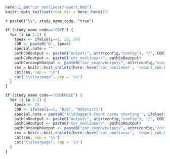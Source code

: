 <!-- ```{r, echo=FALSE} -->
<!-- here::i_am("cor_nonlinear/report.Rmd") -->
<!-- ``` -->

```r
here::i_am("cor_nonlinear/report.Rmd")
knitr::opts_knit$set(root.dir = here::here())
```


\counterwithin{table}{section}
\counterwithin{figure}{section}


<!-- these latex variables are used in report_sub -->
\newif\ifCOVE
\newif\ifENSEMBLE
`r paste0("\\", study_name_code, "true")` 


<!-- COVE -->

```r
if (study_name_code=="COVE") {
  for (i in 1:2) {
    tpeak <- ifelse(i==1, 29, 57)
    COR <- paste0("D", tpeak)
    special.note = ""
    pathCoRoutput <- paste0("output/", attr(config,"config"), "/", COR)
    pathCoRoutput <- paste0("cor_nonlinear/", pathCoRoutput)
    pathCorcoxphOutput <- paste0("cor_coxph/output/", attr(config,"config"), "/", COR)
    res = knitr::knit_child(c(here::here('cor_nonlinear', 'report_sub.Rmd')), quiet = TRUE)
    cat(res, sep = '\n')
    cat("\\clearpage", sep = '\n')
  }
}
```




<!-- ENSEMBLE -->

```r
if (study_name_code=="ENSEMBLE") {
  for (i in 1:2) {
    tpeak <- 29
    COR <- ifelse(i==1, "D29", "D29start1")
    special.note = paste0("$\\ddagger$ Count cases starting ", ifelse(i==1,7,1), " days post Day 29.")
    pathCoRoutput <- paste0("output/", attr(config,"config"), "/", COR)
    pathCoRoutput <- paste0("cor_nonlinear/", pathCoRoutput)
    pathCorcoxphOutput <- paste0("cor_coxph/output/", attr(config,"config"), "/", COR)
    res = knitr::knit_child(c(here::here('cor_nonlinear', 'report_sub.Rmd')), quiet = TRUE)
    cat(res, sep = '\n')
    cat("\\clearpage", sep = '\n')
  }
}
```
